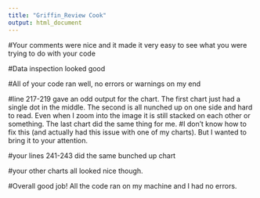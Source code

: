 ```yaml
---
title: "Griffin_Review Cook"
output: html_document
---
```


#Your comments were nice and it made it very easy to see what you were trying to do with your code 

#Data inspection looked good 

#All of your code ran well, no errors or warnings on my end 

#line 217-219 gave an odd output for the chart. The first chart just had a single dot in the middle. The second is all nunched up on one side and hard to read. Even when I zoom into the image it is still stacked on each other or something. The last chart did the same thing for me. 
#I don't know how to fix this (and actually had this issue with one of my charts). But I wanted to bring it to your attention.

#your lines 241-243 did the same bunched up chart

#your other charts all looked nice though. 

#Overall good job! All the code ran on my machine and I had no errors. 

